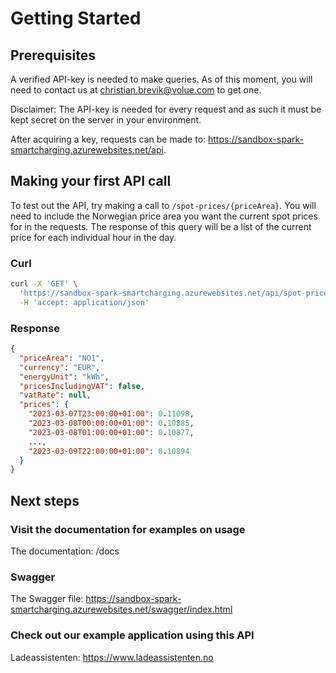 # Getting Started

## Prerequisites

A verified API-key is needed to make queries. As of this moment, you will need to contact us at <christian.brevik@volue.com> to get one.

Disclaimer: The API-key is needed for every request and as such it must be kept secret on the server in your environment.

After acquiring a key, requests can be made to: https://sandbox-spark-smartcharging.azurewebsites.net/api.

## Making your first API call

To test out the API, try making a call to `/spot-prices/{priceArea}`. You will need to include the Norwegian price area you want the current spot prices for in the requests. The response of this query will be a list of the current price for each individual hour in the day.

### Curl

<!-- TODO: Update this to use the new API-key header -->

```bash
curl -X 'GET' \
  'https://sandbox-spark-smartcharging.azurewebsites.net/api/spot-prices/NO1' \
  -H 'accept: application/json'
```

### Response

```json
{
  "priceArea": "NO1",
  "currency": "EUR",
  "energyUnit": "kWh",
  "pricesIncludingVAT": false,
  "vatRate": null,
  "prices": {
    "2023-03-07T23:00:00+01:00": 0.11098,
    "2023-03-08T00:00:00+01:00": 0.10885,
    "2023-03-08T01:00:00+01:00": 0.10877,
    ...,
    "2023-03-09T22:00:00+01:00": 0.10894
  }
}

```

## Next steps

### Visit the documentation for examples on usage

The documentation: /docs

### Swagger

The Swagger file: https://sandbox-spark-smartcharging.azurewebsites.net/swagger/index.html

### Check out our example application using this API

Ladeassistenten: https://www.ladeassistenten.no
